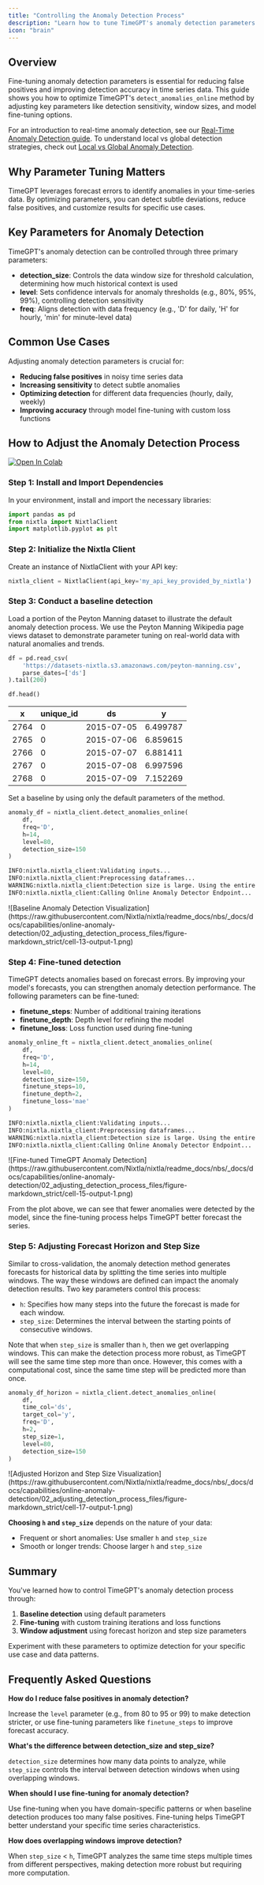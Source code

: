 ```yaml
---
title: "Controlling the Anomaly Detection Process"
description: "Learn how to tune TimeGPT's anomaly detection parameters for optimal accuracy. Step-by-step guide to adjusting detection_size, level, confidence intervals, and fine-tuning strategies with Python code examples."
icon: "brain"
---
```


## Overview

Fine-tuning anomaly detection parameters is essential for reducing false positives and improving detection accuracy in time series data. This guide shows you how to optimize TimeGPT's `detect_anomalies_online` method by adjusting key parameters like detection sensitivity, window sizes, and model fine-tuning options.

For an introduction to real-time anomaly detection, see our [Real-Time Anomaly Detection guide](/anomaly_detection/real-time/introduction). To understand local vs global detection strategies, check out [Local vs Global Anomaly Detection](/anomaly_detection/real-time/univariate_multivariate).

## Why Parameter Tuning Matters

TimeGPT leverages forecast errors to identify anomalies in your time-series data. By optimizing parameters, you can detect subtle deviations, reduce false positives, and customize results for specific use cases.

## Key Parameters for Anomaly Detection

TimeGPT's anomaly detection can be controlled through three primary parameters:

- **detection_size**: Controls the data window size for threshold calculation, determining how much historical context is used
- **level**: Sets confidence intervals for anomaly thresholds (e.g., 80%, 95%, 99%), controlling detection sensitivity
- **freq**: Aligns detection with data frequency (e.g., 'D' for daily, 'H' for hourly, 'min' for minute-level data)

## Common Use Cases

Adjusting anomaly detection parameters is crucial for:
- **Reducing false positives** in noisy time series data
- **Increasing sensitivity** to detect subtle anomalies
- **Optimizing detection** for different data frequencies (hourly, daily, weekly)
- **Improving accuracy** through model fine-tuning with custom loss functions

## How to Adjust the Anomaly Detection Process

[![Open In Colab](https://colab.research.google.com/assets/colab-badge.svg)](https://colab.research.google.com/github/Nixtla/nixtla/blob/main/nbs/docs/capabilities/online-anomaly-detection/02_adjusting_detection_process.ipynb)

### Step 1: Install and Import Dependencies

In your environment, install and import the necessary libraries:

```python
import pandas as pd
from nixtla import NixtlaClient
import matplotlib.pyplot as plt
```

### Step 2: Initialize the Nixtla Client

Create an instance of NixtlaClient with your API key:

```python
nixtla_client = NixtlaClient(api_key='my_api_key_provided_by_nixtla')
```


### Step 3: Conduct a baseline detection

Load a portion of the Peyton Manning dataset to illustrate the default anomaly detection process. We use the Peyton Manning Wikipedia page views dataset to demonstrate parameter tuning on real-world data with natural anomalies and trends.

```python
df = pd.read_csv(
    'https://datasets-nixtla.s3.amazonaws.com/peyton-manning.csv',
    parse_dates=['ds']
).tail(200)

df.head()
```

| x      | unique_id   | ds           | y          |
| ------ | ----------- | ------------ | ---------- |
| 2764   | 0           | 2015-07-05   | 6.499787   |
| 2765   | 0           | 2015-07-06   | 6.859615   |
| 2766   | 0           | 2015-07-07   | 6.881411   |
| 2767   | 0           | 2015-07-08   | 6.997596   |
| 2768   | 0           | 2015-07-09   | 7.152269   |


Set a baseline by using only the default parameters of the method.


```python
anomaly_df = nixtla_client.detect_anomalies_online(
    df,
    freq='D',
    h=14,
    level=80,
    detection_size=150
)
```


```bash Baseline Detection Log Output
INFO:nixtla.nixtla_client:Validating inputs...
INFO:nixtla.nixtla_client:Preprocessing dataframes...
WARNING:nixtla.nixtla_client:Detection size is large. Using the entire series to compute the anomaly threshold...
INFO:nixtla.nixtla_client:Calling Online Anomaly Detector Endpoint...
```


<Frame caption="Baseline Anomaly Detection Visualization">
  ![Baseline Anomaly Detection Visualization](https://raw.githubusercontent.com/Nixtla/nixtla/readme_docs/nbs/_docs/docs/capabilities/online-anomaly-detection/02_adjusting_detection_process_files/figure-markdown_strict/cell-13-output-1.png)
</Frame>

### Step 4: Fine-tuned detection

TimeGPT detects anomalies based on forecast errors. By improving your model's forecasts, you can strengthen anomaly detection performance. The following parameters can be fine-tuned:

- **finetune_steps**: Number of additional training iterations
- **finetune_depth**: Depth level for refining the model
- **finetune_loss**: Loss function used during fine-tuning

```python
anomaly_online_ft = nixtla_client.detect_anomalies_online(
    df,
    freq='D',
    h=14,
    level=80,
    detection_size=150,
    finetune_steps=10,
    finetune_depth=2,
    finetune_loss='mae'
)
```

```bash Fine-tuned Detection Log Output
INFO:nixtla.nixtla_client:Validating inputs...
INFO:nixtla.nixtla_client:Preprocessing dataframes...
WARNING:nixtla.nixtla_client:Detection size is large. Using the entire series to compute the anomaly threshold...
INFO:nixtla.nixtla_client:Calling Online Anomaly Detector Endpoint...
```

<Frame caption="Fine-tuned TimeGPT Anomaly Detection">
  ![Fine-tuned TimeGPT Anomaly Detection](https://raw.githubusercontent.com/Nixtla/nixtla/readme_docs/nbs/_docs/docs/capabilities/online-anomaly-detection/02_adjusting_detection_process_files/figure-markdown_strict/cell-15-output-1.png)
</Frame>

From the plot above, we can see that fewer anomalies were detected by the model, since the fine-tuning process helps TimeGPT better forecast the series.

### Step 5: Adjusting Forecast Horizon and Step Size

Similar to cross-validation, the anomaly detection method generates forecasts for historical data by splitting the time series into multiple windows. The way these windows are defined can impact the anomaly detection results. Two key parameters control this process:

* `h`: Specifies how many steps into the future the forecast is made for each window.
* `step_size`: Determines the interval between the starting points of consecutive windows.

Note that when `step_size` is smaller than `h`, then we get overlapping windows. This can make the detection process more robust, as TimeGPT will see the same time step more than once. However, this comes with a computational cost, since the same time step will be predicted more than once.
```python
anomaly_df_horizon = nixtla_client.detect_anomalies_online(
    df,
    time_col='ds',
    target_col='y',
    freq='D',
    h=2,
    step_size=1,
    level=80,
    detection_size=150
)
```

<Frame caption="Adjusted Horizon and Step Size Visualization">
  ![Adjusted Horizon and Step Size Visualization](https://raw.githubusercontent.com/Nixtla/nixtla/readme_docs/nbs/_docs/docs/capabilities/online-anomaly-detection/02_adjusting_detection_process_files/figure-markdown_strict/cell-17-output-1.png)
</Frame>

**Choosing `h` and `step_size`** depends on the nature of your data:
- Frequent or short anomalies: Use smaller `h` and `step_size`
- Smooth or longer trends: Choose larger `h` and `step_size`

## Summary

You've learned how to control TimeGPT's anomaly detection process through:
1. **Baseline detection** using default parameters
2. **Fine-tuning** with custom training iterations and loss functions
3. **Window adjustment** using forecast horizon and step size parameters

Experiment with these parameters to optimize detection for your specific use case and data patterns.

## Frequently Asked Questions

**How do I reduce false positives in anomaly detection?**

Increase the `level` parameter (e.g., from 80 to 95 or 99) to make detection stricter, or use fine-tuning parameters like `finetune_steps` to improve forecast accuracy.

**What's the difference between detection_size and step_size?**

`detection_size` determines how many data points to analyze, while `step_size` controls the interval between detection windows when using overlapping windows.

**When should I use fine-tuning for anomaly detection?**

Use fine-tuning when you have domain-specific patterns or when baseline detection produces too many false positives. Fine-tuning helps TimeGPT better understand your specific time series characteristics.

**How does overlapping windows improve detection?**

When `step_size` < `h`, TimeGPT analyzes the same time steps multiple times from different perspectives, making detection more robust but requiring more computation.